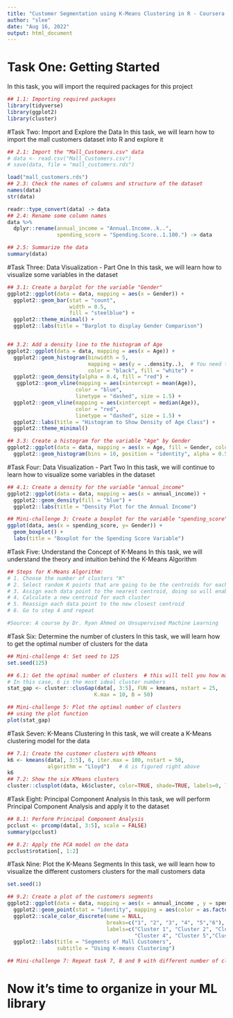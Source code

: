 ```yaml
---
title: "Customer Segmentation using K-Means Clustering in R - Coursera Guided Project"
author: "slee"
date: "Aug 16, 2022"
output: html_document
---
```


# Task One: Getting Started
In this task, you will import the required
packages for this project
```r

## 1.1: Importing required packages
library(tidyverse)
library(ggplot2)
library(cluster)

```

#Task Two: Import and Explore the Data
In this task, we will learn how to import
the mall customers dataset into R and explore it
```r

## 2.1: Import the "Mall_Customers.csv" data 
# data <- read.csv("Mall_Customers.csv")
# save(data, file = "mall_customers.rds")

load("mall_customers.rds")
## 2.3: Check the names of columns and structure of the dataset
names(data)
str(data)

readr::type_convert(data) -> data
## 2.4: Rename some column names
data %>% 
  dplyr::rename(annual_income = "Annual.Income..k..",
                spending_score = "Spending.Score..1.100.") -> data

## 2.5: Summarize the data
summary(data)


```

#Task Three: Data Visualization - Part One
In this task, we will learn how to visualize
some variables in the dataset
```r
## 3.1: Create a barplot for the variable "Gender"
ggplot2::ggplot(data = data, mapping = aes(x = Gender)) +
  ggplot2::geom_bar(stat = "count",
                    width = 0.5,
                    fill = "steelblue") +
  ggplot2::theme_minimal() +
  ggplot2::labs(title = "Barplot to display Gender Comparison")


## 3.2: Add a density line to the histogram of Age
ggplot2::ggplot(data = data, mapping = aes(x = Age)) +
  ggplot2::geom_histogram(binwidth = 5, 
                          mapping = aes(y = ..density..),  # You need this for your density plot added
                          color = "black", fill = "white") +
  ggplot2::geom_density(alpha = 0.4, fill = "red") +
   ggplot2::geom_vline(mapping = aes(xintercept = mean(Age)), 
                      color = "blue",
                      linetype = "dashed", size = 1.5) +
  ggplot2::geom_vline(mapping = aes(xintercept = median(Age)),
                      color = "red",
                      linetype = "dashed", size = 1.5) +
  ggplot2::labs(title = "Histogram to Show Density of Age Class") +
  ggplot2::theme_minimal()

## 3.3: Create a histogram for the variable "Age" by Gender
ggplot2::ggplot(data = data, mapping = aes(x = Age, fill = Gender, color = Gender)) +
  ggplot2::geom_histogram(bins = 10, position = "identity", alpha = 0.5)

```

#Task Four: Data Visualization - Part Two
In this task, we will continue to learn how to 
visualize some variables in the dataset
```r

## 4.1: Create a density for the variable "annual_income"
ggplot2::ggplot(data = data, mapping = aes(x = annual_income)) +
  ggplot2::geom_density(fill = "blue") +
  ggplot2::labs(title = "Density Plot for the Annual Income")

## Mini-challenge 3: Create a boxplot for the variable "spending_score"
ggplot(data, aes(x = spending_score, y= Gender)) +
  geom_boxplot() +
  labs(title = "Boxplot for the Spending Score Variable")

```

#Task Five: Understand the Concept of K-Means
In this task, we will understand the theory and intuition
behind the K-Means Algorithm

```r
## Steps for K-Means Algorithm:
# 1. Choose the number of clusters "K"
# 2. Select random K points that are going to be the centroids for each cluster
# 3. Assign each data point to the nearest centroid, doing so will enable us to create "K" number of clusters
# 4. Calculate a new centroid for each cluster
# 5. Reassign each data point to the new closest centroid
# 6. Go to step 4 and repeat

#Source: A course by Dr. Ryan Ahmed on Unsupervised Machine Learning
```

#Task Six: Determine the number of clusters
In this task, we will learn how to get the optimal
number of clusters for the data
```r

## Mini-challenge 4: Set seed to 125
set.seed(125)

## 6.1: Get the optimal number of clusters  # this will tell you how many clusters is the optimal point (look for consistency)
# In this case, 6 is the most ideal cluster numbers
stat_gap <- cluster::clusGap(data[, 3:5], FUN = kmeans, nstart = 25,
                            K.max = 10, B = 50)

## Mini-challenge 5: Plot the optimal number of clusters 
## using the plot function
plot(stat_gap)

```

#Task Seven: K-Means Clustering
In this task, we will create a K-Means clustering model
for the data
```r

## 7.1: Create the customer clusters with KMeans
k6 <- kmeans(data[, 3:5], 6, iter.max = 100, nstart = 50,
             algorithm = "Lloyd")   # 6 is figured right above
k6
## 7.2: Show the six KMeans clusters
cluster::clusplot(data, k6$cluster, color=TRUE, shade=TRUE, labels=0, lines=0)

```

#Task Eight: Principal Component Analysis
In this task, we will perform Principal Component Analysis
and apply it to the dataset

```r

## 8.1: Perform Principal Component Analysis
pcclust <- prcomp(data[, 3:5], scale = FALSE)
summary(pcclust)

## 8.2: Apply the PCA model on the data
pcclust$rotation[, 1:2]

```

#Task Nine: Plot the K-Means Segments
In this task, we will learn how to visualize the
different customers clusters for the mall customers data
```r
set.seed(1)

## 9.2: Create a plot of the customers segments
ggplot2::ggplot(data = data, mapping = aes(x = annual_income , y = spending_score)) + 
  ggplot2::geom_point(stat = "identity", mapping = aes(color = as.factor(k6$cluster))) +
  ggplot2::scale_color_discrete(name = NULL,
                                breaks=c("1", "2", "3", "4", "5","6"),
                                labels=c("Cluster 1", "Cluster 2", "Cluster 3",
                                         "Cluster 4", "Cluster 5","Cluster 6")) +
  ggplot2::labs(title = "Segments of Mall Customers", 
                subtitle = "Using K-means Clustering")

## Mini-challenge 7: Repeat task 7, 8 and 9 with different number of clusters
```


# Now it's time to organize in your ML library


